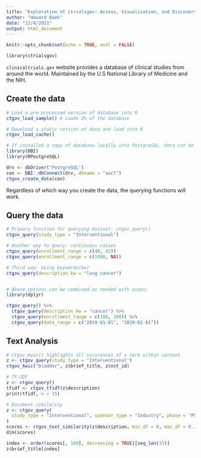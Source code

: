 ```yaml
---
title: "Exploration of ctrialsgov: Access, Visualization, and Discovery of the ClinicalTrials.gov Database"
author: "Howard Baek"
date: "12/4/2021"
output: html_document
---
```


```r
knitr::opts_chunk$set(echo = TRUE, eval = FALSE)
```

```r
library(ctrialsgov)
```

`clinicaltrials.gov` website provides a database of clinical studies from around the world. Maintained by the U.S National Library of Medicine and the NIH.

## Create the data
```r
# Load a pre-processed version of database into R
ctgov_load_sample() # Loads 2% of the database

# Download a static version of data and load into R
ctgov_load_cache()

# If installed a copy of database locally into PostgreSQL, data can be created from scratch
library(DBI)
library(RPostgreSQL)

drv <- dbDriver("PostgreSQL")
con <- DBI::dbConnect(drv, dbname = "aact")
ctgov_create_data(con)
```

Regardless of which way you create the data, the querying functions will work.

## Query the data
```r
# Primary function for querying dataset: ctgov_query()
ctgov_query(study_type = "Interventional")

# Another way to query: continuous values
ctgov_query(enrollment_range = c(40, 42))
ctgov_query(enrollment_range = c(1000, NA))

# Third way: Using keywords(kw)
ctgov_query(description_kw = "lung cancer")


# Above options can be combined as needed with pipes:
library(dplyr)

ctgov_query() %>% 
  ctgov_query(description_kw = "cancer") %>% 
  ctgov_query(enrollment_range = c(100, 200)) %>% 
  ctgov_query(date_range = c("2019-01-01", "2020-02-01"))
```



## Text Analysis

```r
# ctgov_kwic() highlights all occurences of a term within context
z <- ctgov_query(study_type = "Interventional")
ctgov_kwic("bladder", z$brief_title, z$nct_id)

# TF-IDF
z <- ctgov_query()
tfidf <- ctgov_tfidf(z$description)
print(tfidf, n = 15)

# Document similarity
z <- ctgov_query(
  study_type = "Interventional", sponsor_type = "Industry", phase = "Phase 2"
)
scores <- ctgov_text_similarity(z$description, min_df = 0, max_df = 0.1)
dim(scores)

index <- order(scores[, 100], decreasing = TRUE)[seq_len(15)]
z$brief_title[index]
```



